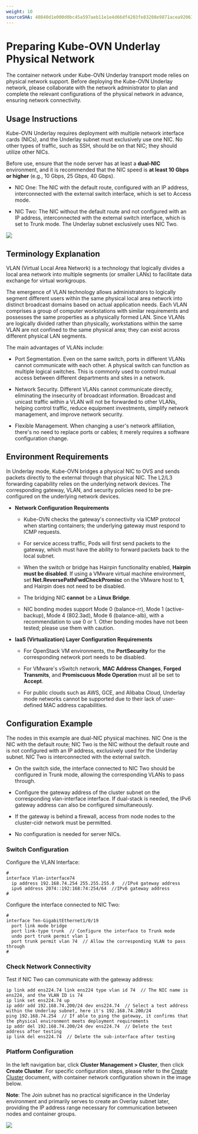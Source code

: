 ```yaml
---
weight: 10
sourceSHA: 40840d1e000d0bc45a597aeb11e1e4d66df4203fe83208e9871acea920618328
---
```


# Preparing Kube-OVN Underlay Physical Network

The container network under Kube-OVN Underlay transport mode relies on physical network support. Before deploying the Kube-OVN Underlay network, please collaborate with the network administrator to plan and complete the relevant configurations of the physical network in advance, ensuring network connectivity.

## Usage Instructions

Kube-OVN Underlay requires deployment with multiple network interface cards (NICs), and the Underlay subnet must exclusively use one NIC. No other types of traffic, such as SSH, should be on that NIC; they should utilize other NICs.

Before use, ensure that the node server has at least a **dual-NIC** environment, and it is recommended that the NIC speed is **at least 10 Gbps or higher** (e.g., 10 Gbps, 25 Gbps, 40 Gbps).

- NIC One: The NIC with the default route, configured with an IP address, interconnected with the external switch interface, which is set to Access mode.

- NIC Two: The NIC without the default route and not configured with an IP address, interconnected with the external switch interface, which is set to Trunk mode. The Underlay subnet exclusively uses NIC Two.

![](../assets/ovnunderlay.png)

## Terminology Explanation

VLAN (Virtual Local Area Network) is a technology that logically divides a local area network into multiple segments (or smaller LANs) to facilitate data exchange for virtual workgroups.

The emergence of VLAN technology allows administrators to logically segment different users within the same physical local area network into distinct broadcast domains based on actual application needs. Each VLAN comprises a group of computer workstations with similar requirements and possesses the same properties as a physically formed LAN. Since VLANs are logically divided rather than physically, workstations within the same VLAN are not confined to the same physical area; they can exist across different physical LAN segments.

The main advantages of VLANs include:

- Port Segmentation. Even on the same switch, ports in different VLANs cannot communicate with each other. A physical switch can function as multiple logical switches. This is commonly used to control mutual access between different departments and sites in a network.

- Network Security. Different VLANs cannot communicate directly, eliminating the insecurity of broadcast information. Broadcast and unicast traffic within a VLAN will not be forwarded to other VLANs, helping control traffic, reduce equipment investments, simplify network management, and improve network security.

- Flexible Management. When changing a user's network affiliation, there's no need to replace ports or cables; it merely requires a software configuration change.

## Environment Requirements

In Underlay mode, Kube-OVN bridges a physical NIC to OVS and sends packets directly to the external through that physical NIC. The L2/L3 forwarding capability relies on the underlying network devices. The corresponding gateway, VLAN, and security policies need to be pre-configured on the underlying network devices.

- **Network Configuration Requirements**

  - Kube-OVN checks the gateway's connectivity via ICMP protocol when starting containers; the underlying gateway must respond to ICMP requests.

  - For service access traffic, Pods will first send packets to the gateway, which must have the ability to forward packets back to the local subnet.

  - When the switch or bridge has Hairpin functionality enabled, **Hairpin must be disabled**. If using a VMware virtual machine environment, set **Net.ReversePathFwdCheckPromisc** on the VMware host to **1**, and Hairpin does not need to be disabled.

  - The bridging NIC **cannot** be a **Linux Bridge**.

  - NIC bonding modes support Mode 0 (balance-rr), Mode 1 (active-backup), Mode 4 (802.3ad), Mode 6 (balance-alb), with a recommendation to use 0 or 1. Other bonding modes have not been tested; please use them with caution.

- **IaaS (Virtualization) Layer Configuration Requirements**

  - For OpenStack VM environments, the **PortSecurity** for the corresponding network port needs to be disabled.

  - For VMware's vSwitch network, **MAC Address Changes**, **Forged Transmits**, and **Promiscuous Mode Operation** must all be set to **Accept**.

  - For public clouds such as AWS, GCE, and Alibaba Cloud, Underlay mode networks cannot be supported due to their lack of user-defined MAC address capabilities.

## Configuration Example

The nodes in this example are dual-NIC physical machines. NIC One is the NIC with the default route; NIC Two is the NIC without the default route and is not configured with an IP address, exclusively used for the Underlay subnet. NIC Two is interconnected with the external switch.

- On the switch side, the interface connected to NIC Two should be configured in Trunk mode, allowing the corresponding VLANs to pass through.

- Configure the gateway address of the cluster subnet on the corresponding vlan-interface interface. If dual-stack is needed, the IPv6 gateway address can also be configured simultaneously.

- If the gateway is behind a firewall, access from node nodes to the cluster-cidr network must be permitted.

- No configuration is needed for server NICs.

### Switch Configuration

Configure the VLAN Interface:

```
#
interface Vlan-interface74
  ip address 192.168.74.254 255.255.255.0   //IPv4 gateway address
  ipv6 address 2074::192:168:74:254/64  //IPv6 gateway address
#
```

Configure the interface connected to NIC Two:

```
#
interface Ten-GigabitEthernet1/0/19
  port link mode bridge
  port link-type trunk  // Configure the interface to Trunk mode
  undo port trunk permit vlan 1
  port trunk permit vlan 74  // Allow the corresponding VLAN to pass through
#
```

### Check Network Connectivity

Test if NIC Two can communicate with the gateway address:

```
ip link add ens224.74 link ens224 type vlan id 74  // The NIC name is ens224, and the VLAN ID is 74
ip link set ens224.74 up
ip addr add 192.168.74.200/24 dev ens224.74  // Select a test address within the Underlay subnet, here it's 192.168.74.200/24
ping 192.168.74.254  // If able to ping the gateway, it confirms that the physical environment meets deployment requirements
ip addr del 192.168.74.200/24 dev ens224.74  // Delete the test address after testing
ip link del ens224.74  // Delete the sub-interface after testing
```

### Platform Configuration

In the left navigation bar, click **Cluster Management > Cluster**, then click **Create Cluster**. For specific configuration steps, please refer to the [Create Cluster]() document, with container network configuration shown in the image below.

**Note**: The Join subnet has no practical significance in the Underlay environment and primarily serves to create an Overlay subnet later, providing the IP address range necessary for communication between nodes and container groups.

![](../assets/ovnunderlayexample.png)
